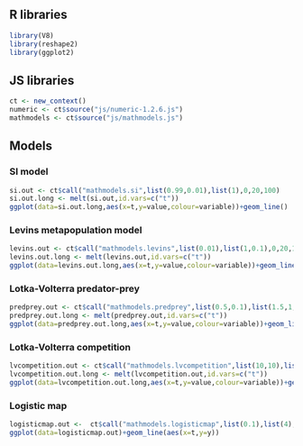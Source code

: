## R libraries

```r
library(V8)
library(reshape2)
library(ggplot2)
```

## JS libraries

```r
ct <- new_context()
numeric <- ct$source("js/numeric-1.2.6.js")
mathmodels <- ct$source("js/mathmodels.js")
```

## Models

### SI model

```r
si.out <- ct$call("mathmodels.si",list(0.99,0.01),list(1),0,20,100)
si.out.long <- melt(si.out,id.vars=c("t"))
ggplot(data=si.out.long,aes(x=t,y=value,colour=variable))+geom_line()
```

### Levins metapopulation model

```r
levins.out <- ct$call("mathmodels.levins",list(0.01),list(1,0.1),0,20,100)
levins.out.long <- melt(levins.out,id.vars=c("t"))
ggplot(data=levins.out.long,aes(x=t,y=value,colour=variable))+geom_line()
```

### Lotka-Volterra predator-prey

```r
predprey.out <- ct$call("mathmodels.predprey",list(0.5,0.1),list(1.5,1,1,1),0,20,100)
predprey.out.long <- melt(predprey.out,id.vars=c("t"))
ggplot(data=predprey.out.long,aes(x=t,y=value,colour=variable))+geom_line()
```

### Lotka-Volterra competition

```r
lvcompetition.out <- ct$call("mathmodels.lvcompetition",list(10,10),list(0.2,0.1,100,0.5,0.1,100),0,100,100)
lvcompetition.out.long <- melt(lvcompetition.out,id.vars=c("t"))
ggplot(data=lvcompetition.out.long,aes(x=t,y=value,colour=variable))+geom_line()
```


### Logistic map

```r
logisticmap.out <-  ct$call("mathmodels.logisticmap",list(0.1),list(4),101)
ggplot(data=logisticmap.out)+geom_line(aes(x=t,y=y))
```

